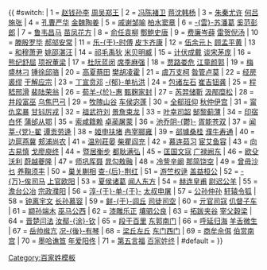 <noinclude>{{pp-template|small=yes}}</noinclude><includeonly>{{ #switch: {{{1}}}
| 1 = [[赵姓|赵]][[钱姓|钱]][[孙姓|孙]][[李姓|李]] [[周姓|周]][[吴姓|吴]][[郑姓|郑]][[王姓|王]]
| 2 = [[冯姓|冯]][[陈姓|陈]][[褚姓|褚]][[卫姓|卫]] [[蒋姓|蒋]][[沈姓|沈]][[韩姓|韩]][[杨姓|杨]]
| 3 = [[朱姓|朱]][[秦姓|秦]][[尤姓|尤]][[许姓|许]] [[何姓|何]][[吕姓|吕]][[施姓|施]][[张姓|张]]
| 4 = [[孔姓|孔]][[曹姓|曹]][[严姓|严]][[华姓|华]] [[金姓|金]][[魏姓|魏]][[陶姓|陶]][[姜姓|姜]]
| 5 = [[戚姓|戚]][[谢姓|谢]][[邹姓|邹]][[喻姓|喻]] [[柏姓|柏]][[水姓|水]][[窦姓|窦]][[章姓|章]]
| 6 = [[雲姓|-{雲}-]][[苏姓|苏]][[潘姓|潘]][[葛姓|葛]] [[奚姓|奚]][[范姓|范]][[彭姓|彭]][[郎姓|郎]]
| 7 = [[鲁姓|鲁]][[韦姓|韦]][[昌姓|昌]][[马姓|马]] [[苗姓|苗]][[凤姓|凤]][[花姓|花]][[方姓|方]]
| 8 = [[俞姓|俞]][[任姓|任]][[袁姓|袁]][[柳姓|柳]] [[酆姓|酆]][[鲍姓|鲍]][[史姓|史]][[唐姓|唐]]
| 9 = [[费姓|费]][[廉姓|廉]][[岑姓|岑]][[薛姓|薛]] [[雷姓|雷]][[贺姓|贺]][[倪姓|倪]][[汤姓|汤]]
| 10 = [[滕姓|滕]][[殷姓|殷]][[罗姓|罗]][[毕姓|毕]] [[郝姓|郝]][[邬姓|邬]][[安姓|安]][[常姓|常]]
| 11 = [[乐姓|乐]][[于姓|-{于}-]][[时姓|时]][[傅姓|傅]] [[皮姓|皮]][[卞姓|卞]][[齐姓|齐]][[康姓|康]]
| 12 = [[伍姓|伍]][[余姓|余]][[元姓|元]][[卜姓|卜]] [[顾姓|顾]][[孟姓|孟]][[平姓|平]][[黄姓|黄]]
| 13 = [[和姓|和]][[穆姓|穆]][[萧姓|萧]][[尹姓|尹]] [[姚姓|姚]][[邵姓|邵]][[湛姓|湛]][[汪姓|汪]]
| 14 = [[祁姓|祁]][[毛姓|毛]][[禹姓|禹]][[狄姓|狄]] [[米姓|米]][[贝姓|贝]][[明姓|明]][[臧姓|臧]]
| 15 = [[计姓|计]][[伏姓|伏]][[成姓|成]][[戴姓|戴]] [[谈姓|谈]][[宋姓|宋]][[茅姓|茅]][[庞姓|庞]]
| 16 = [[熊姓|熊]][[纪姓|纪]][[舒姓|舒]][[屈姓|屈]] [[项姓|项]][[祝姓|祝]][[董姓|董]][[梁姓|梁]]
| 17 = [[杜姓|杜]][[阮姓|阮]][[蓝姓|蓝]][[闵姓|闵]] [[席姓|席]][[季姓|季]][[麻姓|麻]][[强姓|强]]
| 18 = [[贾姓|贾]][[路姓|路]][[娄姓|娄]][[危姓|危]] [[江姓|江]][[童姓|童]][[颜姓|颜]][[郭姓|郭]]
| 19 = [[梅姓|梅]][[盛姓|盛]][[林姓|林]][[刁姓|刁]] [[鍾姓|锺]][[徐姓|徐]][[邱姓|邱]][[骆姓|骆]]
| 20 = [[高姓|高]][[夏姓|夏]][[蔡姓|蔡]][[田姓|田]] [[樊姓|樊]][[胡姓|胡]][[凌姓|凌]][[霍姓|霍]]
| 21 = [[虞姓|虞]][[万姓|万]][[支姓|支]][[柯姓|柯]] [[昝姓|昝]][[管姓|管]][[卢姓|卢]][[莫姓|莫]]
| 22 = [[经姓|经]][[房姓|房]][[裘姓|裘]][[缪姓|缪]] [[干姓|干]][[解姓|解]][[应姓|应]][[宗姓|宗]]
| 23 = [[丁姓|丁]][[宣姓|宣]][[贲姓|贲]][[邓姓|邓]] [[郁姓|-{郁}-]][[单姓 (姓氏)|单]][[杭姓|杭]][[洪姓|洪]]
| 24 = [[包姓|包]][[诸姓|诸]][[左姓|左]][[石姓|石]] [[崔姓|崔]][[吉姓|吉]][[钮姓|钮]][[龚姓|龚]]
| 25 = [[程姓|程]][[嵇姓|嵇]][[邢姓|邢]][[滑姓|滑]] [[裴姓|裴]][[陆姓|陆]][[荣姓|荣]][[翁姓|翁]]
| 26 = [[荀姓|荀]][[羊姓|羊]][[於姓|-{於}-]][[惠姓|惠]] [[甄姓|甄]][[麹姓|麹]][[家姓|家]][[封姓|封]]
| 27 = [[芮姓|芮]][[羿姓|羿]][[储姓|储]][[靳姓|靳]] [[汲姓|汲]][[邴姓|邴]][[糜姓|糜]][[松姓|松]]
| 28 = [[井姓|井]][[段姓|段]][[富姓|富]][[巫姓|巫]] [[乌姓|乌]][[焦姓|焦]][[巴姓|巴]][[弓姓|弓]]
| 29 = [[牧姓|牧]][[隗姓|隗]][[山姓|山]][[谷姓|谷]] [[车姓|车]][[侯姓|侯]][[宓姓|宓]][[蓬姓|蓬]]
| 30 = [[全姓|全]][[郗姓|郗]][[班姓|班]][[仰姓|仰]] [[秋姓|秋]][[仲姓|仲]][[伊姓|伊]][[宫姓|宫]]
| 31 = [[甯姓|甯]][[仇姓|仇]][[栾姓|栾]][[暴姓|暴]] [[甘姓|甘]][[钭姓|钭]][[厉姓|厉]][[戎姓|戎]]
| 32 = [[祖姓|祖]][[武姓|武]][[符姓|符]][[刘姓|刘]] [[景姓|景]][[詹姓|詹]][[束姓|束]][[龙姓|龙]]
| 33 = [[叶姓|叶]][[幸姓|幸]][[司姓|司]][[韶姓|韶]] [[郜姓|郜]][[黎姓|黎]][[蓟姓|蓟]][[薄姓|薄]]
| 34 = [[印姓|印]][[宿姓|宿]][[白姓|白]][[怀姓|怀]] [[蒲姓|蒲]][[邰姓|邰]][[从姓|从]][[鄂姓|鄂]]
| 35 = [[索姓|索]][[咸姓|咸]][[籍姓|籍]][[赖姓|赖]] [[卓姓|卓]][[蔺姓|蔺]][[屠姓|屠]][[蒙姓|蒙]]
| 36 = [[池姓|池]][[乔姓|乔]][[阴姓|阴]][[鬱姓|-{鬱}-]] [[胥姓|胥]][[能姓|能]][[苍姓|苍]][[雙姓 (姓氏)|双]]
| 37 = [[闻姓|闻]][[莘姓|莘]][[党姓|-{党}-]][[翟姓|翟]] [[谭姓|谭]][[贡姓|贡]][[劳姓|劳]][[逄姓|逄]]
| 38 = [[姬姓|姬]][[申姓|申]][[扶姓|扶]][[堵姓|堵]] [[冉姓|冉]][[宰姓|宰]][[郦姓|郦]][[雍姓|雍]]
| 39 = [[郤姓|郤]][[璩姓|璩]][[桑姓|桑]][[桂姓|桂]] [[濮姓|濮]][[牛姓|牛]][[寿姓|寿]][[通姓|通]]
| 40 = [[边姓|边]][[扈姓|扈]][[燕姓|燕]][[冀姓|冀]] [[郏姓|郏]][[浦姓|浦]][[尚姓|尚]][[农姓|农]]
| 41 = [[温姓|温]][[别姓|别]][[庄姓|莊]][[晏姓|晏]] [[柴姓|柴]][[瞿姓|瞿]][[阎姓|阎]][[充姓|充]]
| 42 = [[慕姓|慕]][[连姓|连]][[茹姓|茹]][[习姓|习]] [[宦姓|宦]][[艾姓|艾]][[鱼姓|鱼]][[容姓|容]]
| 43 = [[向姓|向]][[古姓|古]][[易姓|易]][[慎姓|慎]] [[戈姓|戈]][[廖姓|廖]][[庾姓|庾]][[终姓|终]]
| 44 = [[暨姓|暨]][[居姓|居]][[衡姓|衡]][[步姓|步]] [[都姓|都]][[耿姓|耿]][[满姓|满]][[弘姓|弘]]
| 45 = [[匡姓|匡]][[国姓|国]][[文姓|文]][[寇姓|寇]] [[广姓|广]][[禄姓|禄]][[阙姓|阙]][[东姓|东]]
| 46 = [[欧姓|欧]][[殳姓|殳]][[沃姓|沃]][[利姓|利]] [[蔚姓|蔚]][[越姓|越]][[夔姓|夔]][[隆姓|隆]]
| 47 = [[师姓|师]][[巩姓|巩]][[厍姓|厍]][[聂姓|聂]] [[晁姓|晁]][[勾姓|勾]][[敖姓|敖]][[融姓|融]]
| 48 = [[冷姓|冷]][[訾姓|訾]][[辛姓|辛]][[阚姓|阚]] [[那姓|那]][[简姓|简]][[饶姓|饶]][[空姓|空]]
| 49 = [[曾姓|曾]][[毋姓|毋]][[沙姓|沙]][[乜姓|乜]] [[养姓|养]][[鞠姓|鞠]][[须姓|须]][[丰姓|丰]]
| 50 = [[巢姓|巢]][[关姓|关]][[蒯姓|蒯]][[相姓|相]] [[查姓|查]][[后姓|-{后}-]][[荆姓|荆]][[红姓|红]]
| 51 = [[游姓|游]][[竺姓|竺]][[权姓|权]][[逯姓|逯]] [[盖姓|盖]][[益姓|益]][[桓姓|桓]][[公姓|公]]
| 52 = [[万俟姓|-{万}-俟]][[司马姓|司马]] [[上官姓|上官]][[欧阳姓|欧阳]]
| 53 = [[夏侯姓|夏侯]][[诸葛姓|诸葛]] [[闻人姓|闻人]][[东方姓|东方]]
| 54 = [[赫连姓|赫连]][[皇甫姓|皇甫]] [[尉迟姓|尉迟]][[公羊姓|公羊]]
| 55 = [[澹台姓|澹台]][[公冶姓|公冶]] [[宗政姓|宗政]][[濮阳姓|濮阳]]
| 56 = [[淳于姓|淳-{于}-]][[单于姓|单-{于}-]] [[太叔姓|太叔]][[申屠姓|申屠]]
| 57 = [[公孙姓|公孙]][[仲孙姓|仲孙]] [[轩辕姓|轩辕]][[令狐姓|令狐]]
| 58 = [[鍾離姓|钟离]][[宇文姓|宇文]] [[长孙姓|长孙]][[慕容姓|慕容]]
| 59 = [[鲜于姓|鲜-{于}-]][[闾丘姓|闾丘]] [[司徒姓|司徒]][[司空姓|司空]]
| 60 = [[亓官姓|亓官]][[司寇姓|司寇]] [[仉姓|仉]][[督姓|督]][[子车姓|子车]]
| 61 = [[颛孙姓|颛孙]][[端木姓|端木]] [[巫马姓|巫马]][[公西姓|公西]]
| 62 = [[漆雕姓|漆雕]][[乐正姓|乐正]] [[壤驷姓|壤驷]][[公良姓|公良]]
| 63 = [[拓跋姓|拓跋]][[夹谷姓|夹谷]] [[宰父姓|宰父]][[穀梁姓|穀梁]]
| 64 = [[晋姓|晋]][[楚姓|楚]][[闫姓|闫]][[法姓|法]] [[汝姓|汝]][[鄢姓|鄢]][[涂姓|-{涂}-]][[钦姓|钦]]
| 65 = [[段干姓|段干]][[百里姓|百里]] [[东郭姓|东郭]][[南门姓|南门]]
| 66 = [[呼延姓|呼延]][[归姓|归]][[海姓|海]] [[羊舌姓|羊舌]][[微生姓|微生]]
| 67 = [[岳姓|岳]][[帅姓|帅]][[缑姓|缑]][[亢姓|亢]] [[况姓|况]][[後姓|-{後}-]][[有姓|有]][[琴姓|琴]]
| 68 = [[梁丘姓|梁丘]][[左丘姓|左丘]] [[东门姓|东门]][[西門姓|西门]]
| 69 = [[商姓|商]][[牟姓|牟]][[佘姓|佘]][[佴姓|佴]] [[伯姓|伯]][[赏姓|赏]][[南宫姓|南宫]]
| 70 = [[墨姓|墨]][[哈姓|哈]][[谯姓|谯]][[笪姓|笪]] [[年姓|年]][[爱姓|爱]][[阳姓|阳]][[佟姓|佟]]
| 71 = [[第五姓|第五]][[言姓|言]][[福姓|福]] [[百姓 (姓氏)|<span style="color:#343434">百</span>]][[家姓|<span style="color:#343434">家</span>]][[姓姓|<span style="color:#343434">姓</span>]][[终姓|<span style="color:#343434">终</span>]]
| #default = {{不属于百家姓}}
}}</includeonly><noinclude>{{模板文档}}[[Category:百家姓模板]]</noinclude>